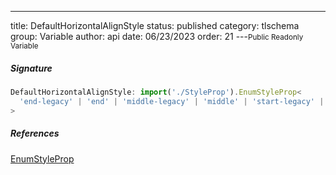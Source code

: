 ---
title: DefaultHorizontalAlignStyle
status: published
category: tlschema
group: Variable
author: api
date: 06/23/2023
order: 21
---<Small>Public Readonly Variable</Small>




##### Signature


```ts
DefaultHorizontalAlignStyle: import('./StyleProp').EnumStyleProp<
  'end-legacy' | 'end' | 'middle-legacy' | 'middle' | 'start-legacy' | 'start'
>
```

##### References

[EnumStyleProp](/gen/tlschema/EnumStyleProp-class)

